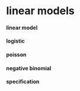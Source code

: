 # linear models {.unnumbered}

#### linear model

#### logistic

#### poisson

#### negative binomial

#### specification
